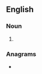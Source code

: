 ==English==

===Noun===
{{head|en|noun plural form}}

# {{plural of|pH|lang=en}}

===Anagrams===
* {{anagrams|en|a=hps|H&Ps|HPs|HSP}}